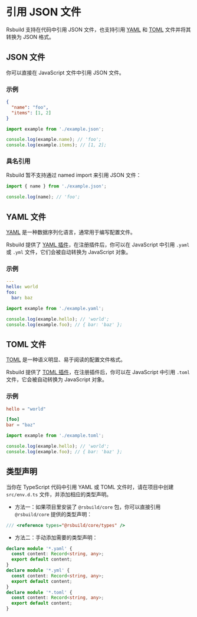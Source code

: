 # 引用 JSON 文件

Rsbuild 支持在代码中引用 JSON 文件，也支持引用 [YAML](https://yaml.org/) 和 [TOML](https://toml.io/en/) 文件并将其转换为 JSON 格式。

## JSON 文件

你可以直接在 JavaScript 文件中引用 JSON 文件。

### 示例

```json title="example.json"
{
  "name": "foo",
  "items": [1, 2]
}
```

```js title="index.js"
import example from './example.json';

console.log(example.name); // 'foo';
console.log(example.items); // [1, 2];
```

### 具名引用

Rsbuild 暂不支持通过 named import 来引用 JSON 文件：

```js
import { name } from './example.json';

console.log(name); // 'foo';
```

## YAML 文件

[YAML](https://yaml.org/) 是一种数据序列化语言，通常用于编写配置文件。

Rsbuild 提供了 [YAML 插件](/plugins/list/plugin-yaml)，在注册插件后，你可以在 JavaScript 中引用 `.yaml` 或 `.yml` 文件，它们会被自动转换为 JavaScript 对象。

### 示例

```yaml title="example.yaml"
---
hello: world
foo:
  bar: baz
```

```js
import example from './example.yaml';

console.log(example.hello); // 'world';
console.log(example.foo); // { bar: 'baz' };
```

## TOML 文件

[TOML](https://toml.io/) 是一种语义明显、易于阅读的配置文件格式。

Rsbuild 提供了 [TOML 插件](/plugins/list/plugin-toml)，在注册插件后，你可以在 JavaScript 中引用 `.toml` 文件，它会被自动转换为 JavaScript 对象。

### 示例

```toml title="example.toml"
hello = "world"

[foo]
bar = "baz"
```

```js
import example from './example.toml';

console.log(example.hello); // 'world';
console.log(example.foo); // { bar: 'baz' };
```

## 类型声明

当你在 TypeScript 代码中引用 YAML 或 TOML 文件时，请在项目中创建 `src/env.d.ts` 文件，并添加相应的类型声明。

- 方法一：如果项目里安装了 `@rsbuild/core` 包，你可以直接引用 `@rsbuild/core` 提供的类型声明：

```ts title="src/env.d.ts"
/// <reference types="@rsbuild/core/types" />
```

- 方法二：手动添加需要的类型声明：

```ts title="src/env.d.ts"
declare module '*.yaml' {
  const content: Record<string, any>;
  export default content;
}
declare module '*.yml' {
  const content: Record<string, any>;
  export default content;
}
declare module '*.toml' {
  const content: Record<string, any>;
  export default content;
}
```
